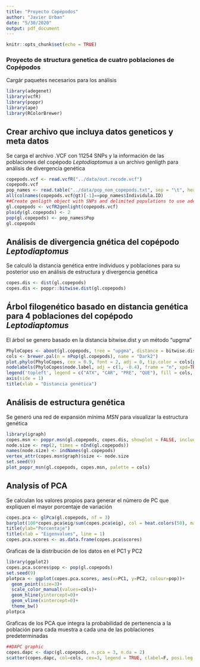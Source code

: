 ```yaml
---
title: "Proyecto Copépodos"
author: "Javier Urban"
date: "5/30/2020"
output: pdf_document
---
```


```r
knitr::opts_chunk$set(echo = TRUE)
```

### Proyecto de structura genetica de cuatro poblaciones de Copépodos

Cargár paquetes necesarios para los análisis  
```r
library(adegenet)
library(vcfR)
library(poppr)
library(ape)
library(RColorBrewer)
```

## Crear archivo que incluya datos geneticos y meta datos  

Se carga el archivo .VCF con 11254 SNPs y la información de las poblaciones del copépodo *Leptodiaptomus* a un archivo genligth para análisis de divergencia genética 
```r
copepods.vcf <- read.vcfR("../data/out.recode.vcf")
copepods.vcf
pop_names <- read.table("../data/pop_nom_copepods.txt", sep = "\t", header = TRUE)
all(colnames(copepods.vcf@gt)[-1]==pop_names$Individula.ID)
##Create genligth object with SNPs and delimited populations to use adegenet and poppr
gl.copepods <- vcfR2genlight(copepods.vcf)
ploidy(gl.copepods) <- 2
pop(gl.copepods) <- pop_names$Pop
gl.copepods
```

## Análisis de divergencia gnética del copépodo *Leptodiaptomus*

Se calculó la distancia genética entre individuos y poblaciones para su posterior uso en análisis de estructura y divergencia genética
```r
copes.dis <- dist(gl.copepods)
copes.dis <- poppr::bitwise.dist(gl.copepods) 
```

## Árbol filogenético basado en distancia genética para 4 poblaciones del copépodo *Leptodiaptomus*

El árbol se genero basado en la distancia bitwise.dist y un método "upgma"
```r
PhyloCopes <- aboot(gl.copepods, tree = "upgma", distance = bitwise.dist, sample = 100, showtree = F, cutoff = 50, quiet = T)
cols <- brewer.pal(n = nPop(gl.copepods), name = "Dark2")
plot.phylo(PhyloCopes, cex = 0.9, font = 2, adj = 0, tip.color = cols[pop(gl.copepods)])
nodelabels(PhyloCopes$node.label, adj = c(1, -0.4), frame = "n", xpd=TRUE)
legend('topleft', legend = c("ATX", "CAR", "PRE", "QUE"), fill = cols, border = TRUE, bty = "n", cex = 1)
axis(side = 1)
title(xlab = "Distancia genética")
```

## Análisis de estructura genética 

Se generó una red de expansión mínima *MSN* para visualizar la estructura genética  
```r
library(igraph)
copes.msn <- poppr.msn(gl.copepods, copes.dis, showplot = FALSE, include.ties = T)
node.size <- rep(2, times = nInd(gl.copepods))
names(node.size) <- indNames(gl.copepods)
vertex_attr(copes.msn$graph)$size <- node.size
set.seed(9)
plot_poppr_msn(gl.copepods, copes.msn, palette = cols)
```

## Analysis of PCA

Se calculan los valores propios para generar el número de PC que expliquen el mayor porcentaje de variación  
```r
copes.pca <- glPca(gl.copepods, nf = 3)
barplot(100*copes.pca$eig/sum(copes.pca$eig), col = heat.colors(50), main="PCA Eigenvalues")
title(ylab="Porcentaje")
title(xlab = "Eigenvalues", line = 1)
copes.pca.scores <- as.data.frame(copes.pca$scores)
```

Graficas de la distribución de los datos en el PC1 y PC2 
```r
library(ggplot2)
copes.pca.scores$pop <- pop(gl.copepods)
set.seed(9)
plotpca <- ggplot(copes.pca.scores, aes(x=PC1, y=PC2, colour=pop))+
  geom_point(size=3)+ 
  scale_color_manual(values=cols)+
  geom_hline(yintercept=0)+
  geom_vline(xintercept=0)+
  theme_bw()
plotpca
```

Graficas de los PCA que integra la probabilidad de pertenencia a la población para cada muestra a cada una de las poblaciones predeterminadas
```r
##DAPC graphic
copes.dapc <- dapc(gl.copepods, n.pca = 3, n.da = 2)
scatter(copes.dapc, col=cols, cex=3, legend = TRUE, clabel=F, posi.leg = "bottomleft", scree.pca = TRUE, posi.pca = "topright", cleg = 0.5)
```

